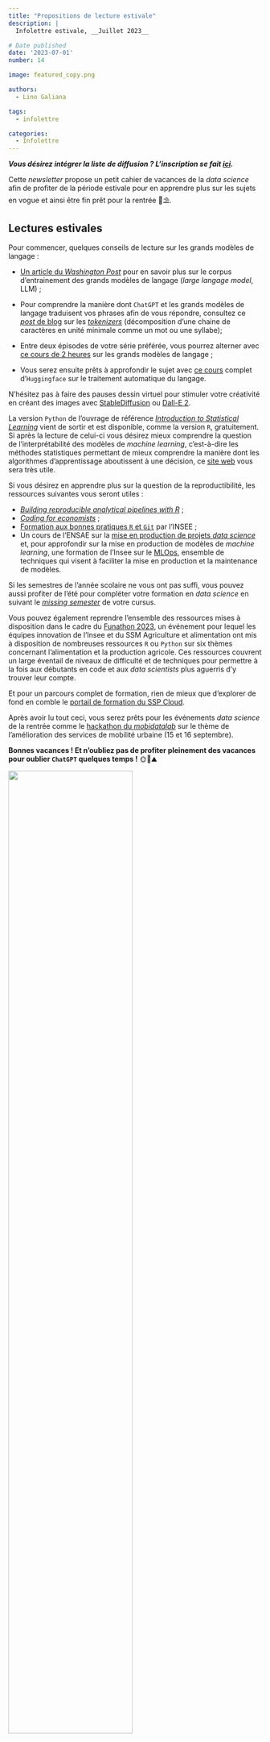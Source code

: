 ```yaml
---
title: "Propositions de lecture estivale"
description: |
  Infolettre estivale, __Juillet 2023__

# Date published
date: '2023-07-01'
number: 14

image: featured_copy.png

authors:
  - Lino Galiana

tags:
  - infolettre

categories:
  - Infolettre
---
```


:::{.callout-note}

__*Vous désirez intégrer la liste de diffusion ? L'inscription se fait [ici]({{< var signup.form >}}).*__

:::


Cette _newsletter_ propose un petit cahier de vacances
de la _data science_ afin de profiter de la période estivale 
pour en
apprendre plus sur les sujets en vogue et ainsi être fin prêt
pour la rentrée 📖⛱️.

## Lectures estivales

Pour commencer, quelques conseils de lecture sur les grands modèles de
langage :

- [Un article du _Washington Post_](https://www.washingtonpost.com/technology/interactive/2023/ai-chatbot-learning/?itid=mc_magnet-ai_inline_collection_1) pour en savoir plus sur le corpus d'entrainement des
grands modèles de langage (_large langage model_, LLM) ;

- Pour comprendre la manière dont `ChatGPT` et les grands modèles de langage  traduisent vos phrases afin de vous répondre, consultez ce [_post_ de blog](https://simonwillison.net/2023/Jun/8/gpt-tokenizers/) sur les [_tokenizers_](https://fr.wiktionary.org/wiki/tokenizer) (décomposition d’une chaine de caractères en unité minimale comme un mot ou une syllabe);

- Entre deux épisodes de votre série préférée, vous pourrez alterner avec [ce cours de 2 heures](https://www.youtube.com/watch?v=Ku9PM26Cc2c) sur les grands modèles de langage ;

- Vous serez ensuite prêts à approfondir le sujet avec [ce cours](https://huggingface.co/learn/nlp-course/chapter1/1) complet d'`Huggingface` sur le traitement automatique du langage.


N'hésitez pas à faire des pauses dessin virtuel pour stimuler votre créativité en créant des
images avec [StableDiffusion](https://huggingface.co/spaces/stabilityai/stable-diffusion) ou [Dall-E 2](https://openai.com/dall-e-2).

La version `Python` de l'ouvrage de référence [_Introduction to Statistical Learning_](https://www.statlearning.com/) vient de sortir et est disponible, comme la version `R`, gratuitement. Si après la lecture de celui-ci vous désirez mieux comprendre la question de l'interprétabilité des modèles de _machine learning_, c'est-à-dire les méthodes statistiques permettant de mieux comprendre la manière dont les algorithmes d'apprentissage aboutissent à une décision, ce [site web](https://interpretable-ml-class.github.io/) vous sera très utile.


Si vous désirez en apprendre plus sur la question de la reproductibilité, 
les ressources suivantes vous seront utiles :

- [_Building reproducible analytical pipelines with R_](https://raps-with-r.dev/) ;
- [_Coding for economists_](https://aeturrell.github.io/coding-for-economists/intro.html) ;
- [Formation aux bonnes pratiques `R` et `Git`](https://inseefrlab.github.io/formation-bonnes-pratiques-git-R/) par l'INSEE ;
- Un cours de l'ENSAE sur la [mise en production de projets _data science_](https://ensae-reproductibilite.github.io/website/) et, pour approfondir sur la mise en production de modèles de _machine learning_, une formation de l'Insee sur le [MLOps](https://inseefrlab.github.io/formation-mlops/slides/index.html#/title-slide), ensemble de techniques qui visent à faciliter la mise en production et la maintenance de modèles.

Si les semestres de l'année scolaire ne vous ont pas suffi, vous pouvez aussi
profiter de l'été pour compléter votre formation en _data science_ en suivant le [_missing semester_](https://matthewrkaye.com/series.html#the-missing-semester-of-your-ds-education)
de votre cursus.

Vous pouvez également reprendre l'ensemble
des ressources mises à disposition
dans le cadre du [Funathon 2023](https://inseefrlab.github.io/funathon2023/), un événement pour lequel les équipes innovation de l'Insee et du SSM Agriculture et alimentation ont mis à disposition de nombreuses ressources `R` ou `Python`
sur six thèmes concernant l'alimentation et la production agricole. Ces ressources couvrent un large éventail de niveaux de difficulté et de techniques pour permettre à la fois aux débutants en code et aux _data scientists_ plus aguerris d’y trouver leur compte. 

Et pour un parcours complet de formation, rien de mieux que d'explorer
de fond en comble le [portail de formation du SSP Cloud](https://www.sspcloud.fr/formation).


Après avoir lu tout ceci, vous serez prêts pour les événements
_data science_ de la rentrée comme le [hackathon du _mobidatalab_](https://mobidatalab.eu/living-labs/hackathon/)
sur le thème de l'amélioration des services de mobilité urbaine (15 et 16 septembre). 

__Bonnes vacances ! Et n'oubliez pas de profiter pleinement des vacances pour oublier `ChatGPT` quelques temps !__ 🌞🌊⛰️

![](bye.png){fig-align="center" width=70%}
